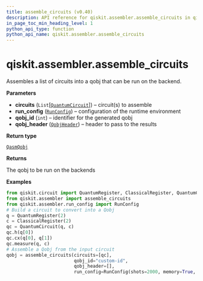 ```yaml
---
title: assemble_circuits (v0.40)
description: API reference for qiskit.assembler.assemble_circuits in qiskit v0.40
in_page_toc_min_heading_level: 1
python_api_type: function
python_api_name: qiskit.assembler.assemble_circuits
---
```


<span id="qiskit-assembler-assemble-circuits" />

# qiskit.assembler.assemble\_circuits

<Function id="qiskit.assembler.assemble_circuits" isDedicatedPage={true} github="https://github.com/qiskit/qiskit/tree/stable/0.23/qiskit/assembler/assemble_circuits.py" signature="assemble_circuits(circuits, run_config, qobj_id, qobj_header)">
  Assembles a list of circuits into a qobj that can be run on the backend.

  **Parameters**

  *   **circuits** (`List`\[[`QuantumCircuit`](qiskit.circuit.QuantumCircuit "qiskit.circuit.quantumcircuit.QuantumCircuit")]) – circuit(s) to assemble
  *   **run\_config** ([`RunConfig`](qiskit.assembler.RunConfig "qiskit.assembler.run_config.RunConfig")) – configuration of the runtime environment
  *   **qobj\_id** (`int`) – identifier for the generated qobj
  *   **qobj\_header** ([`QobjHeader`](qiskit.qobj.QobjHeader "qiskit.qobj.common.QobjHeader")) – header to pass to the results

  **Return type**

  [`QasmQobj`](qiskit.qobj.QasmQobj "qiskit.qobj.qasm_qobj.QasmQobj")

  **Returns**

  The qobj to be run on the backends

  **Examples**

  ```python
  from qiskit.circuit import QuantumRegister, ClassicalRegister, QuantumCircuit
  from qiskit.assembler import assemble_circuits
  from qiskit.assembler.run_config import RunConfig
  # Build a circuit to convert into a Qobj
  q = QuantumRegister(2)
  c = ClassicalRegister(2)
  qc = QuantumCircuit(q, c)
  qc.h(q[0])
  qc.cx(q[0], q[1])
  qc.measure(q, c)
  # Assemble a Qobj from the input circuit
  qobj = assemble_circuits(circuits=[qc],
                           qobj_id="custom-id",
                           qobj_header=[],
                           run_config=RunConfig(shots=2000, memory=True, init_qubits=True))
  ```
</Function>

